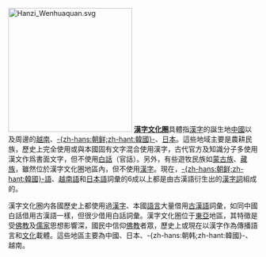 [[File:Hanzi_Wenhuaquan.svg|250px]]
'''[[漢字文化圈|漢字文化圈]]'''具體指[[漢字|漢字]]的誕生地[[中國|中國]]以及周邊的[[越南|越南]]、[[朝鮮半島|-{zh-hans:朝鲜;zh-hant:韓國}-]]、[[日本|日本]]。這些地域主要是農耕民族，歷史上完全使用或與本國固有文字混合使用漢字，古代官方及知識分子多使用漢文作爲書面文字，但不使用[[白話|白話]]（官話）。另外，有些遊牧民族如[[蒙古族|蒙古族]]、[[藏族|藏族]]，雖然位於漢字文化圈地區內，但不使用[[漢字|漢字]]。現在，[[韓國語|-{zh-hans:朝鲜;zh-hant:韓國}-語]]、[[越南語|越南語]]和[[日本語|日本語]]詞彙的6成以上都是由古漢語衍生出的[[漢字詞|漢字詞]]組成的。

漢字文化圈内各國歷史上都使用過[[漢字|漢字]]、本國[[語言|語言]]大量借用[[古漢語|古漢語]]詞彙，如同中國白話借用古漢語一樣，但很少借用白話詞彙。漢字文化圏位于[[東亞|東亞]]地區，其特徵是受[[佛教|佛教]]及[[儒家|儒家]]思想影響深，國民中信仰[[佛教|佛教]]者眾，歷史上或現在以漢字作為傳播語言和[[文化|文化]]載體。這些地區主要為中國、日本、-{zh-hans:朝韩;zh-hant:韓國}-、越南。